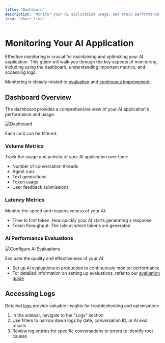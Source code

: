 ```yaml
---
title: "Dashboard"
description: "Monitor your AI application usage, and track performance and reliability."
icon: "chart-line"
---
```


# Monitoring Your AI Application

Effective monitoring is crucial for maintaining and optimizing your AI application. 
This guide will walk you through the key aspects of monitoring, including using the dashboard, understanding important metrics, and accessing logs.

Monitoring is closely related to [evaluation](/guides/online-evals) and [continuous improvement](/guides/continuous-improvement).

## Dashboard Overview

The dashboard provides a comprehensive view of your AI application's performance and usage. 
<Frame caption="Dashboard">
  <img src="/images/dashboard.png" alt="Dashboard" />
</Frame>

Each card can be filtered. 

### Volume Metrics

Track the usage and activity of your AI application over time:

- Number of conversation threads
- Agent runs
- Text generations
- Token usage
- User feedback submissions

### Latency Metrics

Monitor the speed and responsiveness of your AI:

- Time to first token: How quickly your AI starts generating a response
- Token throughput: The rate at which tokens are generated

### AI Performance Evaluations

<Frame caption="Configure AI Evaluations">
  <img src="/images/configure-ai-evals.png" alt="Configure AI Evaluations" />
</Frame>

Evaluate the quality and effectiveness of your AI:

- Set up AI evaluations in production to continuously monitor performance
- For detailed information on setting up evaluations, refer to our [evaluation guide](/guides/scorers)

## Accessing Logs

Detailed [logs](/guides/logs) provide valuable insights for troubleshooting and optimization:

1. In the sidebar, navigate to the "Logs" section
2. Use filters to narrow down logs by date, conversation ID, or AI eval results
3. Review log entries for specific conversations or errors to identify root causes
